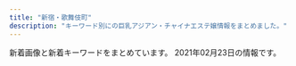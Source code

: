 ```yaml
---
title: "新宿・歌舞伎町"
description: "キーワード別にの巨乳アジアン・チャイナエステ嬢情報をまとめました。"
---
```


新着画像と新着キーワードをまとめています。
2021年02月23日の情報です。

<DmmAffiliateIns />
<KeywordTable
  shops={
    [
    {
        "keywords": {
            "E": 10,
            "D": 20
        },
        "station": "JR\u65b0\u5bbf\u99c5\u6771\u53e3",
        "img_links": [
            "http://aroma-massage.red/images/cg2.jpg",
            "http://aroma-massage.red/images/cg3.jpg",
            "http://aroma-massage.red/images/acb.jpg",
            "http://aroma-massage.red/images/creditcard.jpg",
            "http://aroma-massage.red/images/option.jpg",
            "http://aroma-massage.red/images/cg1.jpg",
            "http://aroma-massage.red/images/sta4.jpg",
            "http://aroma-massage.red/images/sta3.jpg",
            "http://aroma-massage.red/images/stal.jpg",
            "http://aroma-massage.red/images/int.jpg",
            "http://aroma-massage.red/images/cg4.jpg",
            "http://aroma-massage.red/images/fbb.jpg",
            "http://aroma-massage.red/images/sta5.jpg",
            "http://aroma-massage.red/images/toph.png",
            "http://aroma-massage.red/images/sta1.jpg",
            "http://aroma-massage.red/images/nft.jpg",
            "http://aroma-massage.red/images/cg5.jpg",
            "http://aroma-massage.red/images/card.jpg",
            "http://aroma-massage.red/images/tm.png",
            "http://aroma-massage.red/images/cg6.jpg",
            "http://aroma-massage.red/images/qr.jpg",
            "http://aroma-massage.red/images/sysl.jpg",
            "http://aroma-massage.red/images/sta2.jpg",
            "http://aroma-massage.red/images/kan.jpg",
            "http://aroma-massage.red/images/fbt.jpg",
            "http://aroma-massage.red/images/sta6.jpg"
        ],
        "name": "\u30c6\u30bb\u30e9-Tethera-",
        "url": "http://aroma-massage.red/"
    },
    {
        "url": "http://sweety-est.tokyo/",
        "img_links": [
            "http://sweety-est.tokyo/images/cg08.jpg",
            "http://sweety-est.tokyo/images/qr.jpg",
            "http://sweety-est.tokyo/images/a2.jpg",
            "http://sweety-est.tokyo/images/b-tel.png",
            "http://sweety-est.tokyo/images/m1.jpg",
            "http://sweety-est.tokyo/images/tit-sub5.jpg",
            "http://sweety-est.tokyo/images/m2.jpg",
            "http://sweety-est.tokyo/images/cg03.jpg",
            "http://sweety-est.tokyo/images/a3.jpg",
            "http://sweety-est.tokyo/images/m4.jpg",
            "http://sweety-est.tokyo/images/sys.jpg",
            "http://sweety-est.tokyo/images/a4.jpg",
            "http://sweety-est.tokyo/images/a1.jpg",
            "http://sweety-est.tokyo/images/a7.jpg",
            "http://sweety-est.tokyo/images/kan.jpg",
            "http://sweety-est.tokyo/images/tit-sub6.jpg",
            "http://sweety-est.tokyo/images/cg02.jpg",
            "http://sweety-est.tokyo/images/a6.jpg",
            "http://sweety-est.tokyo/images/a5.jpg",
            "http://sweety-est.tokyo/images/r2.jpg",
            "http://sweety-est.tokyo/images/cg01.jpg",
            "http://sweety-est.tokyo/images/r4.jpg",
            "http://sweety-est.tokyo/images/r3.jpg",
            "http://sweety-est.tokyo/images/cg07.jpg",
            "http://sweety-est.tokyo/images/slider-img001.jpg",
            "http://sweety-est.tokyo/images/tit-sub1.jpg",
            "http://sweety-est.tokyo/images/slider-img002.jpg",
            "http://sweety-est.tokyo/images/r5.jpg",
            "http://sweety-est.tokyo/images/cg06.jpg",
            "http://sweety-est.tokyo/images/b-online.png",
            "http://sweety-est.tokyo/images/r6.jpg",
            "http://sweety-est.tokyo/images/tit-sub4.jpg",
            "http://sweety-est.tokyo/images/slider-img003.jpg",
            "http://sweety-est.tokyo/images/tit-sub3.jpg",
            "http://sweety-est.tokyo/images/kan1.jpg",
            "http://sweety-est.tokyo/images/cg011.jpg",
            "http://sweety-est.tokyo/images/m3.jpg",
            "http://sweety-est.tokyo/images/r1.jpg",
            "http://sweety-est.tokyo/images/cg05.jpg",
            "http://sweety-est.tokyo/link/menlog.jpg",
            "http://sweety-est.tokyo/images/tit-sub2.jpg",
            "http://sweety-est.tokyo/images/a8.jpg"
        ],
        "name": "sweet-\u30b9\u30a6\u30a3\u30fc\u30c8-",
        "station": "JR\u65b0\u5bbf\u99c5\u897f\u53e3",
        "keywords": {
            "E": 8,
            "86": 12,
            "D": 2,
            "87": 2
        }
    },
    {
        "keywords": {
            "C": 8
        },
        "name": "RELAIR \uff5e\u30ea\u30ec\u30a2\uff5e",
        "img_links": [
            "http://in-esthe.com/relair/img/p-2.jpg",
            "http://in-esthe.com/relair/img/fla.png",
            "http://in-esthe.com/relair/img/fla1.png",
            "http://in-esthe.com/relair/img/s-1.jpg",
            "http://in-esthe.com/relair/img/botton.png",
            "http://in-esthe.com/relair/img/english-t4.png",
            "http://in-esthe.com/relair/img/p-0.jpg",
            "http://in-esthe.com/relair/img/p-7.jpg",
            "http://in-esthe.com/relair/img/t-1.png",
            "http://in-esthe.com/relair/img/tel.png",
            "http://in-esthe.com/relair/img/kanban4.jpg",
            "http://in-esthe.com/relair/img/twitter.png",
            "http://in-esthe.com/relair/img/p-1-1.jpg",
            "http://in-esthe.com/relair/img/p-8.jpg",
            "http://in-esthe.com/relair/img/p-9.jpg",
            "http://in-esthe.com/relair/img/english-t6.png",
            "http://in-esthe.com/relair/img/p-3.jpg",
            "http://in-esthe.com/relair/img/english-t1.png",
            "http://in-esthe.com/relair/img/p-1.jpg",
            "http://in-esthe.com/relair/img/english-t3.png",
            "http://in-esthe.com/relair/img/english-t5.png",
            "http://in-esthe.com/relair/img/newstback.png",
            "http://in-esthe.com/relair/img/t-3.png",
            "http://in-esthe.com/relair/img/english-t2.png",
            "http://in-esthe.com/relair/img/fla2.png",
            "http://in-esthe.com/relair/img/re.png",
            "http://in-esthe.com/relair/img/t-2.png",
            "http://in-esthe.com/relair/img/card-english.png",
            "http://in-esthe.com/relair/img/head.png",
            "http://in-esthe.com/relair/img/p-3-1.jpg"
        ],
        "station": "\u65b0\u5bbf\u897f\u53e3\u99c5D5\u51fa\u53e3",
        "url": "http://in-esthe.com/relair/"
    },
    {
        "img_links": [
            "http://hi-msg.com/koyuki/img/english-t3.png",
            "http://hi-msg.com/koyuki/img/kanban4.jpg",
            "http://hi-msg.com/koyuki/img/kanban4s.jpg",
            "http://hi-msg.com/koyuki/img/p-4.jpg",
            "http://hi-msg.com/koyuki/img/p-7-1.jpg",
            "http://hi-msg.com/koyuki/img/card-english.png",
            "http://hi-msg.com/koyuki/img/t-3.png",
            "http://hi-msg.com/koyuki/img/tel.png",
            "http://hi-msg.com/koyuki/img/card.png",
            "http://hi-msg.com/koyuki/img/tit.png",
            "http://hi-msg.com/koyuki/img/p-11.jpg",
            "http://hi-msg.com/koyuki/img/p-8.jpg",
            "http://hi-msg.com/koyuki/img/p-6-1.jpg",
            "http://hi-msg.com/koyuki/img/p-2.jpg",
            "http://hi-msg.com/koyuki/img/p-9.jpg",
            "http://hi-msg.com/koyuki/img/p-5.jpg",
            "http://hi-msg.com/koyuki/img/botton.png",
            "http://hi-msg.com/koyuki/img/t-1.png",
            "http://hi-msg.com/koyuki/img/p-2-1.jpg",
            "http://hi-msg.com/koyuki/img/p-3.jpg",
            "http://hi-msg.com/koyuki/img/p-7.jpg",
            "http://hi-msg.com/koyuki/img/p-8-1.jpg",
            "http://hi-msg.com/koyuki/img/newstback.png",
            "http://hi-msg.com/koyuki/img/re.png",
            "http://hi-msg.com/koyuki/img/english-t2.png",
            "http://hi-msg.com/koyuki/img/english-t5.png",
            "http://hi-msg.com/koyuki/img/english-t4.png",
            "http://hi-msg.com/koyuki/img/p-4-1.jpg",
            "http://hi-msg.com/koyuki/img/head.png",
            "http://hi-msg.com/koyuki/img/english-t1.png",
            "http://hi-msg.com/koyuki/img/english-t6.png",
            "http://hi-msg.com/koyuki/img/p-1.jpg",
            "http://hi-msg.com/koyuki/img/p-3-1.jpg",
            "http://hi-msg.com/koyuki/img/p-10.jpg",
            "http://hi-msg.com/koyuki/img/p-6.jpg",
            "http://hi-msg.com/koyuki/img/t-2.png",
            "http://hi-msg.com/koyuki/img/p-0.jpg"
        ],
        "station": "JR\u65b0\u5bbf\u99c5\u6771\u53e3",
        "keywords": {
            "C": 8
        },
        "name": "KOYUKI",
        "url": "http://hi-msg.com/koyuki/"
    },
    {
        "keywords": {
            "E": 14,
            "D": 28,
            "87": 14,
            "86": 14,
            "85": 14
        },
        "url": "http://yurali.oks.bz/",
        "station": "JR\u65b0\u5bbf\u99c5\u897f\u53e3",
        "name": "\u6c17\u697d",
        "img_links": [
            "http://yurali.oks.bz/images/top.jpg",
            "http://yurali.oks.bz/images/acc2.jpg",
            "http://yurali.oks.bz/images/mobile.jpg",
            "http://yurali.oks.bz/images/acc3.jpg",
            "http://yurali.oks.bz/images/s4.jpg",
            "http://yurali.oks.bz/images/acc1.jpg",
            "http://yurali.oks.bz/photos/sites/48/2020/09/2020090809341126.jpg",
            "http://yurali.oks.bz/photos/sites/48/2020/09/2020090809341067.jpg",
            "http://yurali.oks.bz/images/line.jpg",
            "http://yurali.oks.bz/photos/sites/48/2020/06/2020063002493351.jpg",
            "http://yurali.oks.bz/images/room1.jpg",
            "http://yurali.oks.bz/images/room2.jpg",
            "http://yurali.oks.bz/images/s_new.png",
            "http://yurali.oks.bz/images/room3.jpg",
            "http://yurali.oks.bz/images/right.jpg",
            "http://yurali.oks.bz/images/room4.jpg",
            "http://yurali.oks.bz/images/content.jpg",
            "http://yurali.oks.bz/images/kanban.jpg",
            "http://yurali.oks.bz/photos/sites/48/2020/09/2020090809341490.jpg",
            "http://yurali.oks.bz/images/s2.jpg",
            "http://yurali.oks.bz/images/s1.jpg",
            "http://yurali.oks.bz/images/acc4.jpg",
            "http://yurali.oks.bz/images/s3.jpg",
            "http://yurali.oks.bz/photos/sites/48/2020/09/202009080934129.jpg",
            "http://yurali.oks.bz/photos/sites/48/2020/09/2020090809340917.jpg"
        ]
    },
    {
        "keywords": {},
        "img_links": [
            "https://static.wixstatic.com/media/1f1430_8e7ae52f03b14e31be6ff7b1038f2896~mv2.jpg",
            "https://static.wixstatic.com/media/1f1430_890ca68d29e04e7a8c96e4198a653ed3~mv2.jpg",
            "https://static.wixstatic.com/media/1f1430_c12fa837f18643e8a167f283f823ecd9~mv2.jpg",
            "https://static.wixstatic.com/media/1f1430_4ef445c14af547ffb085a4c73252e22c~mv2.jpg",
            "https://static.wixstatic.com/media/1f1430_2511e8409a39492bab1eeffd58a5eb1f~mv2.jpg",
            "https://static.wixstatic.com/media/1f1430_b6622178bf9c45a68912520b4b2de175~mv2.png",
            "https://static.wixstatic.com/media/1f1430_704c1cfac22b4288a4aaa588c496ab40~mv2.jpg",
            "https://static.wixstatic.com/media/1f1430_27c850c6656448c68b705e2a69f8d3e0~mv2.png",
            "https://static.wixstatic.com/media/1f1430_4b2c5243bdbe40858057386a16dce231~mv2.png",
            "https://static.wixstatic.com/media/1f1430_0ea86bd4429f44fa96f0a1277a1c2d6e~mv2.jpg",
            "https://static.wixstatic.com/media/1f1430_184f66b9eb914c26b47be78d54152284~mv2.jpg",
            "https://static.wixstatic.com/media/1f1430_f16ba939f42f47d688a43ba736f9d100~mv2.jpg",
            "https://static.wixstatic.com/media/1f1430_e11d2a49cf1a4130a10a3e09053a46fc~mv2.png",
            "https://static.wixstatic.com/media/1f1430_e5113a1a86b8410db0438745823a2d2c~mv2.png",
            "https://static.wixstatic.com/media/1f1430_d26df1a13af049c9a7afeac5e58c5323~mv2.jpg",
            "https://static.wixstatic.com/media/1f1430_c572ee153c0c46e096e6301fe82e2f11~mv2.jpg",
            "https://static.wixstatic.com/media/1f1430_c48456140f404f1eb9a47dfd01d1d032~mv2.jpg",
            "https://static.wixstatic.com/media/1f1430_f4c9cbbcc36c44f1a8be8eb3138b0b46~mv2.jpg",
            "https://static.wixstatic.com/media/1f1430_5b6db55133674387b978465361d1f5af~mv2.jpg",
            "https://static.wixstatic.com/media/1f1430_04f93cdec45f4c4e8d0fa69dc26b3e38~mv2.jpg",
            "https://static.wixstatic.com/media/1f1430_d824a82ebc40424facf31978d80b293b~mv2.png",
            "https://static.wixstatic.com/media/1f1430_7ff5719c25b243d18c7fb6db890677f9~mv2.jpg",
            "https://static.wixstatic.com/media/1f1430_d0a7ae614e0b423886aa6d1beca9a87a~mv2.jpg"
        ],
        "name": "\u7fbd\u8863\uff5e\u306f\u3054\u308d\u3082\uff5e",
        "url": "https://www.hagoromo.tokyo/",
        "station": "JR\u65b0\u5bbf\u99c5\u6771\u53e3\u30fb\u6b4c\u821e\u4f0e\u753a"
    },
    {
        "url": "http://ciretva.xyz/",
        "name": "\u4f73\u7e01 \uff5e\u304b\u3048\u3093\uff5e",
        "keywords": {
            "86": 2,
            "D": 3
        },
        "station": "\u897f\u6b66\u65b0\u5bbf\u99c5\u5317\u53e3",
        "img_links": [
            "http://ciretva.xyz/picture/news.jpg",
            "http://ciretva.xyz/uploads/201021/1-201021155913C7.jpg",
            "http://ciretva.xyz/uploads/201021/1-201021155925315.jpg",
            "http://ciretva.xyz/uploads/201021/1-201021155T02L.jpg",
            "http://ciretva.xyz/picture/room1.jpg",
            "http://ciretva.xyz/uploads/201021/1-201021155T9631.jpg",
            "http://ciretva.xyz/picture/room2.jpg",
            "http://ciretva.xyz/picture/top.jpg",
            "http://ciretva.xyz/picture/room3.jpg",
            "http://ciretva.xyz/picture/face_bj1.png",
            "http://ciretva.xyz/picture/room4.jpg",
            "http://ciretva.xyz/uploads/201021/1-201021155932238.jpg",
            "http://ciretva.xyz/picture/s_staff.png",
            "http://ciretva.xyz/picture/pick.jpg",
            "http://ciretva.xyz/picture/face.jpg",
            "http://ciretva.xyz/uploads/201021/1-201021155Z4139.jpg"
        ]
    },
    {
        "name": "\u697d\u697d-\u30e9\u30af\u30e9\u30af-",
        "img_links": [
            "http://sakura-relax.net/images/top-img01.png",
            "http://sakura-relax.net/images/cg04.jpg",
            "http://sakura-relax.net/images/cg06.jpg",
            "http://sakura-relax.net/images/qrc.png",
            "http://sakura-relax.net/images/tel.png",
            "http://sakura-relax.net/images/cg07.jpg",
            "http://sakura-relax.net/images/kan.jpg",
            "http://sakura-relax.net/link/menlog.jpg",
            "http://sakura-relax.net/images/cg03.jpg",
            "http://sakura-relax.net/images/top-img02.png"
        ],
        "url": "http://sakura-relax.net/",
        "keywords": {
            "87": 8,
            "E": 8,
            "C": 8,
            "86": 4,
            "85": 4
        },
        "station": "\u65b0\u5bbf\u4e09\u4e01\u76ee\u99c5E1\u51fa\u53e3"
    },
    {
        "name": "\u65b0\u5bbf\u6975\u4e0a\u30e1\u30f3\u30ba\u30a8\u30b9\u30c6",
        "keywords": {},
        "img_links": [],
        "url": "https://gokujo.iest.info/",
        "station": "JR\u65b0\u5bbf\u99c5"
    },
    {
        "img_links": [
            "http://fairy-girl.work/images/3.jpg",
            "http://fairy-girl.work/images/int2.jpg",
            "http://fairy-girl.work/images/sys2.jpg",
            "http://fairy-girl.work/img/misa1.jpg",
            "http://fairy-girl.work/img/mari1.jpg",
            "http://fairy-girl.work/images/ac1.jpg",
            "http://fairy-girl.work/images/line.png",
            "http://fairy-girl.work/staff/eri.jpg",
            "http://fairy-girl.work/img/rika1.jpg",
            "http://fairy-girl.work/images/sys1.jpg",
            "http://fairy-girl.work/images/interior_t.jpg",
            "http://fairy-girl.work/images/int1.jpg",
            "http://fairy-girl.work/staff/rina.jpg",
            "http://fairy-girl.work/images/tr.jpg",
            "http://fairy-girl.work/images/9.jpg",
            "http://fairy-girl.work/staff/misa.jpg",
            "http://fairy-girl.work/img/eri1.jpg",
            "http://fairy-girl.work/images/12.jpg",
            "http://fairy-girl.work/img/kana1.jpg",
            "http://fairy-girl.work/images/mobile.jpg",
            "http://fairy-girl.work/images/11.jpg",
            "http://fairy-girl.work/img/hitomi1.jpg",
            "http://fairy-girl.work/img/kiki1.jpg",
            "http://fairy-girl.work/staff/yuki.jpg",
            "http://fairy-girl.work/images/news.jpg",
            "http://fairy-girl.work/images/5.jpg",
            "http://fairy-girl.work/images/10.jpg",
            "http://fairy-girl.work/img/eri2.jpg",
            "http://fairy-girl.work/img/rara1.jpg",
            "http://fairy-girl.work/images/1.jpg",
            "http://fairy-girl.work/img/kiki2.jpg",
            "http://fairy-girl.work/staff/rara.jpg",
            "http://fairy-girl.work/images/6.jpg",
            "http://fairy-girl.work/images/ac2.jpg",
            "http://fairy-girl.work/images/7.jpg",
            "http://fairy-girl.work/img/yuki1.jpg",
            "http://fairy-girl.work/img/rina1.jpg",
            "http://fairy-girl.work/images/2.jpg",
            "http://fairy-girl.work/staff/mari.jpg",
            "http://fairy-girl.work/images/bana0404_4.png",
            "http://fairy-girl.work/img/yuyu1.jpg",
            "http://fairy-girl.work/staff/yuyu.jpg",
            "http://fairy-girl.work/staff/kana.jpg",
            "http://fairy-girl.work/staff/kiki.jpg",
            "http://fairy-girl.work/images/8.jpg",
            "http://fairy-girl.work/staff/hitomi.jpg",
            "http://fairy-girl.work/images/staff_t.jpg",
            "http://fairy-girl.work/staff/rika.jpg"
        ],
        "name": "Fairy Girl",
        "station": "JR\u65b0\u5bbf\u99c5\u897f\u53e3",
        "keywords": {},
        "url": "http://fairy-girl.work/"
    },
    {
        "name": "\u30af\u30ea\u30b9\u30bf\u30eb",
        "img_links": [
            "http://crystal-est.net/uploads/crystal/2020/11/tel.jpg",
            "http://crystal-est.net/uploads/crystal/2018/07/wechatimg125.jpeg",
            "http://crystal-est.net/uploads/crystal/2017/03/bnr_side_052.png",
            "http://crystal-est.net/uploads/crystal/2017/03/subvisual_enquete1.png",
            "http://crystal-est.net/uploads/crystal/2017/03/bnr_side_042.png",
            "http://crystal-est.net/uploads/crystal/2020/12/img_6830.jpg",
            "http://ruby-es.com/uploads/rubyes/2017/02/img_info_06.png",
            "http://crystal-est.net/uploads/crystal/2017/03/r1.jpg",
            "http://crystal-est.net/uploads/crystal/2017/03/btn_top_01.png",
            "http://crystal-est.net/uploads/crystal/images/subvisual_staff.png",
            "http://crystal-est.net/uploads/crystal/2017/03/r4.jpg",
            "http://crystal-est.net/uploads/crystal/2018/07/wechatimg30.jpeg",
            "http://crystal-est.net/uploads/crystal/2017/03/bnr_side_credit1.png",
            "http://crystal-est.net/uploads/crystal/2017/03/btn_top_02.png",
            "http://crystal-est.net/uploads/crystal/2017/04/line2.png",
            "http://crystal-est.net/uploads/crystal/2017/03/treatment2.png",
            "http://crystal-est.net/uploads/crystal/2017/02/ameba.jpg",
            "http://ruby-es.com/uploads/rubyes/2017/02/img_info_02.png",
            "http://crystal-est.net/uploads/crystal/2020/12/img_6907.jpeg",
            "http://crystal-est.net/uploads/crystal/2018/05/mayu1.jpeg",
            "http://crystal-est.net/uploads/crystal/2017/03/icon_flower.png",
            "http://crystal-est.net/uploads/crystal/2017/03/bnr_side_032.png",
            "http://crystal-est.net/uploads/crystal/2017/03/subvisual_reserve.png",
            "http://ruby-es.com/uploads/rubyes/2017/02/img_info_04.png",
            "http://crystal-est.net/uploads/crystal/2018/07/wechatimg94.jpeg",
            "http://crystal-est.net/uploads/crystal/2017/04/leftmovie.png",
            "http://crystal-est.net/uploads/crystal/2017/02/wifi.jpg",
            "http://crystal-est.net/uploads/crystal/2017/03/btn_top_03.png",
            "http://crystal-est.net/uploads/crystal/2017/07/yuyu2.jpeg",
            "http://crystal-est.net/uploads/crystal/2017/03/subvisual_link.png",
            "http://ruby-es.com/uploads/rubyes/2017/02/img_info_05.png",
            "http://crystal-est.net/uploads/crystal/2017/03/ruby6.png",
            "http://crystal-est.net/uploads/crystal/images/xing.png",
            "http://crystal-est.net/uploads/crystal/2017/03/r2.jpg",
            "http://crystal-est.net/uploads/crystal/2017/04/bnr_side_01.png",
            "http://crystal-est.net/uploads/crystal/2017/03/subvisual_qa.png",
            "http://crystal-est.net/uploads/crystal/images/icon_flower.png",
            "http://crystal-est.net/uploads/crystal/2018/07/wechatimg31.jpeg",
            "http://crystal-est.net/uploads/crystal/2020/12/img_6902.jpg",
            "http://crystal-est.net/uploads/crystal/images/no-photo.jpg",
            "http://ruby-es.com/uploads/rubyes/2017/02/img_info_01.png",
            "http://ruby-es.com/uploads/rubyes/2017/02/img_info_03.png",
            "http://crystal-est.net/uploads/crystal/2017/03/subvisual_contact.png",
            "http://crystal-est.net/uploads/crystal/images/p01.png",
            "http://crystal-est.net/uploads/crystal/2017/03/subvisual_magazine1.png",
            "http://crystal-est.net/uploads/crystal/2017/03/r3.jpg",
            "http://crystal-est.net/uploads/crystal/2018/08/wechatimg51.jpeg",
            "http://crystal-est.net/uploads/crystal/2017/03/subvisual_info.png",
            "http://crystal-est.net/uploads/crystal/2018/07/wechatimg26.jpeg",
            "http://crystal-est.net/uploads/crystal/2018/08/wechatimg49.jpeg",
            "http://crystal-est.net/uploads/crystal/2017/04/web.png"
        ],
        "keywords": {
            "C": 1
        },
        "station": "JR\u65b0\u5bbf\u99c5\u6771\u53e3",
        "url": "http://crystal-est.net/"
    },
    {
        "img_links": [
            "http://pure-resort.tyo.cm/photos/sites/79/2020/01/2020012408381891.jpg",
            "http://pure-resort.tyo.cm/photos/sites/79/2019/03/201903251336102.jpg",
            "http://pure-resort.tyo.cm/images/news_bj1.png",
            "http://pure-resort.tyo.cm/photos/sites/79/2018/12/2018120620515823.jpg",
            "http://pure-resort.tyo.cm/photos/sites/79/2018/12/2018120620510142.jpg",
            "http://pure-resort.tyo.cm/images/s_Staff.png",
            "http://pure-resort.tyo.cm/photos/sites/79/2019/03/2019032513361053.jpg",
            "http://pure-resort.tyo.cm/photos/sites/79/2020/02/2020020804143839.jpg",
            "http://pure-resort.tyo.cm/images/s_movie.png",
            "http://pure-resort.tyo.cm/images/s_pick.png",
            "http://pure-resort.tyo.cm/photos/sites/79/2019/11/2019110401242820.jpg",
            "http://pure-resort.tyo.cm/photos/sites/79/2020/01/2020013001414859.jpg",
            "http://pure-resort.tyo.cm/images/news_bj3.png",
            "http://pure-resort.tyo.cm/photos/sites/79/2019/04/201904111031010.jpg",
            "http://pure-resort.tyo.cm/images/top.png",
            "http://pure-resort.tyo.cm/photos/sites/79/2019/02/2019021613471797.jpg",
            "http://pure-resort.tyo.cm/images/pure.png",
            "http://pure-resort.tyo.cm/images/s_info.png",
            "http://pure-resort.tyo.cm/photos/sites/79/2019/03/2019032513361044.jpg",
            "http://pure-resort.tyo.cm/images/s_news.png",
            "http://pure-resort.tyo.cm/images/mobile.png",
            "http://pure-resort.tyo.cm/photos/sites/79/2019/06/2019060310424416.jpg",
            "http://pure-resort.tyo.cm/images/s_twitter.png",
            "http://pure-resort.tyo.cm/images/s_Access.png",
            "http://pure-resort.tyo.cm/photos/sites/79/2019/10/2019100810264682.jpg",
            "http://pure-resort.tyo.cm/images/s_Room.png",
            "http://pure-resort.tyo.cm/images/s_Recruit.png",
            "http://pure-resort.tyo.cm/images/line.png",
            "http://pure-resort.tyo.cm/images/info_bj3.png",
            "http://pure-resort.tyo.cm/photos/sites/79/2019/03/2019032513361063.jpg",
            "http://pure-resort.tyo.cm/images/info_bj1.png",
            "http://pure-resort.tyo.cm/images/line1.png",
            "http://pure-resort.tyo.cm/photos/sites/79/2019/08/2019082910403098.jpg",
            "http://pure-resort.tyo.cm/photos/sites/79/2018/12/2018120620533769.jpg",
            "http://pure-resort.tyo.cm/images/movie.jpg",
            "http://pure-resort.tyo.cm/photos/sites/79/2019/05/2019052114301665.jpg",
            "http://pure-resort.tyo.cm/photos/sites/79/2019/06/2019061515583771.jpg",
            "http://pure-resort.tyo.cm/photos/sites/79/2018/12/2018120620512437.jpg",
            "http://pure-resort.tyo.cm/images/s_face.png",
            "http://pure-resort.tyo.cm/photos/sites/79/2019/01/2019011014121443.jpg",
            "http://pure-resort.tyo.cm/photos/sites/79/2019/02/2019021613425634.png"
        ],
        "station": "JR\u65b0\u5bbf\u99c5\u6771\u53e3",
        "name": "\u30d4\u30e5\u30a2\u30ea\u30be\u30fc\u30c8II",
        "keywords": {
            "86": 5,
            "F": 1,
            "96": 1,
            "89": 2,
            "88": 3,
            "94": 1,
            "98": 2,
            "84": 1,
            "C": 1,
            "90": 2,
            "92": 1,
            "85": 3,
            "E": 2,
            "D": 10
        },
        "url": "http://pure-resort.tyo.cm/"
    },
    {
        "url": "http://fairy.este88.com/",
        "name": "fairy\u30d5\u30a7\u30a2\u30ea\u30fc",
        "keywords": {},
        "station": "\u897f\u6b66\u65b0\u5bbf\u99c5\u5317\u53e3",
        "img_links": [
            "http://fairy.este88.com/images/momo1.jpg",
            "http://fairy.este88.com/images/r02.jpg",
            "http://fairy.este88.com/images/mika1.jpg",
            "http://fairy.este88.com/images/kaori1.jpg",
            "http://fairy.este88.com/images/r01.jpg",
            "http://fairy.este88.com/gals/risa1.jpg",
            "http://fairy.este88.com/img/momo1.jpg",
            "http://fairy.este88.com/gals/koko1.jpg",
            "http://fairy.este88.com/img/koyuki1.jpg",
            "http://fairy.este88.com/images/ph1.jpg",
            "http://fairy.este88.com/gals/nnana1.jpg",
            "http://fairy.este88.com/img/kaori1.jpg",
            "http://fairy.este88.com/images/r04.jpg",
            "http://fairy.este88.com/img/kixyoko1.jpg",
            "http://fairy.este88.com/img/mika1.jpg",
            "http://fairy.este88.com/gals/sayuri1.jpg",
            "http://fairy.este88.com/images/kixyoko1.jpg",
            "http://fairy.este88.com/images/koyuki1.jpg"
        ]
    },
    {
        "img_links": [
            "https://mens-esthe.xyz/staff/kana-s1.jpg",
            "https://mens-esthe.xyz/staff/natsumi-l1.jpg",
            "https://mens-esthe.xyz/staff/moe-l1.jpg",
            "https://mens-esthe.xyz/staff/natsumi-s1.jpg",
            "https://mens-esthe.xyz/room/room-l8.jpg",
            "https://mens-esthe.xyz/staff/miki-l1.jpg",
            "https://mens-esthe.xyz/images/main-sp.jpg",
            "https://mens-esthe.xyz/staff/natsumi-top.jpg",
            "https://mens-esthe.xyz/images/esthe4.jpg",
            "https://mens-esthe.xyz/staff/miki-s1.jpg",
            "https://mens-esthe.xyz/images/main1.jpg",
            "https://mens-esthe.xyz/staff/moe-s1.jpg",
            "https://mens-esthe.xyz/icon/twitter.png",
            "https://mens-esthe.xyz/images/esthe3.jpg",
            "https://mens-esthe.xyz/staff/moe-top.jpg",
            "https://mens-esthe.xyz/footer/footer-staff.png",
            "https://inage-mensesthe.com/icon/facebook.png",
            "https://inage-mensesthe.com/icon/line.png",
            "https://inage-mensesthe.com/icon/yelp.png",
            "https://inage-mensesthe.com/link/relaku_salon.jpg",
            "https://mens-esthe.xyz/icon/facebook.png",
            "https://mens-esthe.xyz/icon/line.png",
            "https://mens-esthe.xyz/images/esthe2.jpg",
            "https://mens-esthe.xyz/staff/rina-s1.jpg",
            "https://mens-esthe.xyz/footer/footer-line.png",
            "https://mens-esthe.xyz/room/room-l5.jpg",
            "https://mens-esthe.xyz/images/qrcode.png",
            "https://mens-esthe.xyz/images/clear.png",
            "https://mens-esthe.xyz/footer/footer-tel.png",
            "https://mens-esthe.xyz/room/room-l6.jpg",
            "https://mens-esthe.xyz/staff/kana-top.jpg",
            "https://mens-esthe.xyz/staff/nami-s1.jpg",
            "https://mens-esthe.xyz/room/room-l7.jpg",
            "https://mens-esthe.xyz/icon/yelp.png",
            "https://inage-mensesthe.com/icon/twitter.png",
            "https://mens-esthe.xyz/staff/nami-l1.jpg",
            "https://mens-esthe.xyz/staff/kana-l1.jpg",
            "https://mens-esthe.xyz/staff/rina-l1.jpg",
            "https://mens-esthe.xyz/staff/rina-top.jpg",
            "https://mens-esthe.xyz/images/esthe1.jpg",
            "https://mens-esthe.xyz/room/room-l1.jpg",
            "https://mens-esthe.xyz/staff/miki-top.jpg",
            "https://mens-esthe.xyz/room/room-l4.jpg",
            "https://mens-esthe.xyz/room/room-l3.jpg",
            "https://mens-esthe.xyz/images/header3.png",
            "https://mens-esthe.xyz/room/room-l2.jpg",
            "https://mens-esthe.xyz/staff/nami-top.jpg"
        ],
        "name": "\u30b8\u30e5\u30ea\u30a2\u30f3",
        "keywords": {
            "86": 28,
            "D": 28,
            "85": 7,
            "88": 7
        },
        "station": "JR\u65b0\u5bbf\u99c5\u6771\u5357\u53e3",
        "url": "https://mens-esthe.xyz/"
    },
    {
        "name": "\u5915\u9727 \u3086\u3046\u304e\u308a",
        "img_links": [
            "https://shinjuku-mensesthe.com/staff/seira-s1.jpg",
            "https://shinjuku-mensesthe.com/staff/arisa-l1.jpg",
            "https://shinjuku-mensesthe.com/staff/kana-s1.jpg",
            "https://shinjuku-mensesthe.com/menu/blog.png",
            "https://shinjuku-mensesthe.com/images/top1.jpg",
            "https://shinjuku-mensesthe.com/massage/2020/09/14/hana-s1.jpg",
            "https://shinjuku-mensesthe.com/2020/01/23/sakura-s1.jpg",
            "https://shinjuku-mensesthe.com/images/header3.png",
            "https://shinjuku-mensesthe.com/staff/arisa-s1.jpg",
            "https://shinjuku-mensesthe.com/menu/home.png",
            "https://shinjuku-mensesthe.com/images/camp.png",
            "https://shinjuku-mensesthe.com/images/flower.png",
            "https://shinjuku-mensesthe.com/button/staff.png",
            "https://shinjuku-mensesthe.com/images/main-sp.jpg",
            "https://scdn.line-apps.com/n/line_add_friends/btn/ja.png",
            "https://shinjuku-mensesthe.com/images/top2.jpg",
            "https://shinjuku-mensesthe.com/room/room-l4.jpg",
            "https://shinjuku-mensesthe.com/icon/twitter.png",
            "https://shinjuku-mensesthe.com/staff/shiori-s1.jpg",
            "https://shinjuku-mensesthe.com/link/mens-esthe.png",
            "https://shinjuku-mensesthe.com/staff/yumi-l1.jpg",
            "https://shinjuku-mensesthe.com/images/main-top.jpg",
            "https://shinjuku-mensesthe.com/massage/2020/07/31/ai-s2.jpg",
            "https://shinjuku-mensesthe.com/images/footer-r.png",
            "https://shinjuku-mensesthe.com/icon/yelp.png",
            "https://shinjuku-mensesthe.com/massage/2020/10/21/risa-s1.jpg",
            "https://shinjuku-mensesthe.com/massage/2020/08/16/riri-s1.jpg",
            "https://shinjuku-mensesthe.com/room/room-l1.jpg",
            "https://shinjuku-mensesthe.com/images/top3.jpg",
            "https://shinjuku-mensesthe.com/room/room-l3.jpg",
            "https://shinjuku-mensesthe.com/icon/facebook.png",
            "https://shinjuku-mensesthe.com/staff/seira-l1.jpg",
            "https://shinjuku-mensesthe.com/2019/12/15/sayuri-s2.jpg",
            "https://shinjuku-mensesthe.com/massage/2021/02/02/%E5%90%8D%E7%A7%B0%E6%9C%AA%E8%A8%AD%E5%AE%9A-2.jpg",
            "https://shinjuku-mensesthe.com/icon/line.png",
            "https://shinjuku-mensesthe.com/images/main-small.jpg",
            "https://shinjuku-mensesthe.com/menu/staff.png",
            "https://shinjuku-mensesthe.com/menu/info.png",
            "https://shinjuku-mensesthe.com/images/footer-l.png",
            "https://shinjuku-mensesthe.com/massage/2020/10/05/yuki-s1.jpg",
            "https://shinjuku-mensesthe.com/2020/01/23/miki-s1.jpg",
            "https://shinjuku-mensesthe.com/staff/yumi-s1.jpg",
            "https://shinjuku-mensesthe.com/massage/2020/07/31/covit19.jpg",
            "https://shinjuku-mensesthe.com/room/room-l2.jpg",
            "https://shinjuku-mensesthe.com/staff/yume-l1.jpg",
            "https://shinjuku-mensesthe.com/images/qrcode.png",
            "https://shinjuku-mensesthe.com/images/clear.png",
            "https://shinjuku-mensesthe.com/button/home.png",
            "https://shinjuku-mensesthe.com/button/blog.png",
            "https://shinjuku-mensesthe.com/staff/kana-l1.jpg",
            "https://shinjuku-mensesthe.com/staff/yume-s1.jpg"
        ],
        "station": "JR\u65b0\u5bbf\u99c5\u6771\u53e3",
        "url": "https://shinjuku-mensesthe.com/",
        "keywords": {
            "F": 1
        }
    },
    {
        "station": "JR\u65b0\u5bbf\u99c5\u6771\u53e3\u30fb\u6b4c\u821e\u4f0e\u753a",
        "img_links": [
            "https://aurora.iest.info/images/side_mobile.jpg",
            "https://aurora.iest.info/photos/sites/13/2020/12/2020122916203593.jpeg",
            "https://aurora.iest.info/photos/sites/13/2020/12/2020122614062046.jpeg",
            "https://aurora.iest.info/photos/sites/13/2021/01/202101031920028.jpeg",
            "https://aurora.iest.info/images/head_tel.png",
            "https://aurora.iest.info/photos/sites/13/2021/02/2021021803431466-600x600.jpeg",
            "https://aurora.iest.info/images/room1.jpg",
            "https://aurora.iest.info/photos/sites/13/2021/01/2021011317502475.jpeg",
            "https://aurora.iest.info/images/room2.jpg",
            "https://aurora.iest.info/photos/sites/13/2020/10/2020100900362277.jpeg",
            "https://aurora.iest.info/images/info_sp.png",
            "https://aurora.iest.info/photos/sites/13/2021/02/2021021803431466.jpeg",
            "https://aurora.iest.info/photos/sites/13/2021/02/2021022307042244-600x800.jpeg",
            "https://aurora.iest.info/photos/sites/13/2020/09/2020090701592721.jpeg",
            "https://aurora.iest.info/photos/sites/13/2021/02/2021022019361522.jpeg",
            "https://aurora.iest.info/photos/sites/13/2020/12/2020122614542669.jpeg",
            "https://aurora.iest.info/photos/sites/13/2021/01/2021011317231918.jpeg",
            "https://aurora.iest.info/photos/sites/13/2020/10/2020101018384481.jpeg",
            "https://aurora.iest.info/images/room3.jpg",
            "https://aurora.iest.info/photos/sites/13/2021/02/2021022313383034.jpeg",
            "https://aurora.iest.info/photos/sites/13/2020/11/2020110420084826.jpeg",
            "https://aurora.iest.info/photos/sites/13/2020/10/2020102421582718.jpeg",
            "https://aurora.iest.info/photos/sites/13/2021/02/2021022317062661.jpeg",
            "https://aurora.iest.info/images/room4.jpg",
            "https://aurora.iest.info/photos/sites/13/2020/11/2020111207401521.jpeg",
            "https://aurora.iest.info/photos/sites/13/2021/02/2021020517033067.jpeg",
            "https://aurora.iest.info/photos/sites/13/2021/01/2021011713121341.jpeg",
            "https://aurora.iest.info/photos/sites/13/2021/02/2021021713133871-600x800.jpeg",
            "https://aurora.iest.info/photos/sites/13/2020/12/2020122614271778.jpeg",
            "https://aurora.iest.info/photos/sites/13/2021/02/2021022307194651.jpeg"
        ],
        "name": "\u30aa\u30fc\u30ed\u30e9",
        "keywords": {
            "C": 472,
            "90": 59,
            "F": 79,
            "E": 197,
            "\u4e73": 40,
            "D": 59,
            "87": 138,
            "86": 295,
            "85": 472,
            "\u5de8\u4e73": 40,
            "84": 177
        },
        "url": "https://aurora.iest.info/"
    },
    {
        "url": "http://clear-es.net/",
        "img_links": [
            "http://clear-es.net/images/index_09.jpg",
            "http://clear-es.net/uploads/c1f6d0346f5cb109ac62c21a58c7deff.jpg",
            "http://clear-es.net/images/service_11.jpg",
            "http://clear-es.net/images/index_25.jpg",
            "http://clear-es.net/uploads/10299154955d10c3b815a5638a35a934.jpg",
            "http://clear-es.net/yamituki-n/uploads/images/rena01.jpg",
            "http://clear-es.net/images/index_03.jpg",
            "http://clear-es.net/images/index_14.jpg",
            "http://clear-es.net/images/koko_1.jpg",
            "http://clear-es.net/uploads/deba56537604611ac3b8da004b92d809.jpg",
            "http://clear-es.net/uploads/97eb17743f96fd7f0551aab0bedd5e6f.jpg",
            "http://clear-es.net/uploads/09bdd5637edec4bfa3d47a7e9874640b.jpg",
            "http://clear-es.net/images/index_24.jpg",
            "http://clear-es.net/images/index_01.jpg",
            "http://clear-es.net/images/index_28_01.jpg",
            "http://clear-es.net/uploads/2aa97908694153fb149943f0b8445352.jpg",
            "http://clear-es.net/yamituki-n/uploads/images/juri01s.jpg",
            "http://clear-es.net/images/index_15.jpg",
            "http://clear-es.net/images/index_05.jpg",
            "http://clear-es.net/images/index_02.jpg",
            "http://clear-es.net/images/index_27.jpg",
            "http://clear-es.net/uploads/cec0ed392fe00d8e3ff867c0625809e6.jpg",
            "http://clear-es.net/uploads/e1133a4ba0f8c81f9d272f5793bda380.jpg",
            "http://clear-es.net/images/index_08.jpg",
            "http://clear-es.net/images/index_06.jpg",
            "http://clear-es.net/yamituki-n/uploads/images/rena02.jpg",
            "http://clear-es.net/yamituki-n/uploads/images/mika03s.jpg",
            "http://clear-es.net/images/index_21.jpg",
            "http://clear-es.net/uploads/22c8968348a9acc2dfc9ab0aecb09c27.jpg",
            "http://clear-es.net/images/index_17.jpg",
            "http://clear-es.net/images/index_23.jpg",
            "http://clear-es.net/uploads/a62d7f24a5b9a4fd5aeef678eb24ef4b.jpg",
            "http://clear-es.net/images/gallery_11.jpg",
            "http://clear-es.net/images/index_19.jpg",
            "http://clear-es.net/yamituki-n/uploads/images/yui01.jpg",
            "http://clear-es.net/uploads/f426bd85a8f6a9eac87e55b2d44c4bd5.jpg",
            "http://clear-es.net/images/index_11.jpg",
            "http://clear-es.net/images/index_18.jpg",
            "http://clear-es.net/images/index_28.jpg",
            "http://clear-es.net/uploads/7553669390f1cc93427a4f6ad33b4668.jpg",
            "http://clear-es.net/images/index_07.jpg",
            "http://clear-es.net/yamituki-n/uploads/images/mmexport1576417470781.jpg",
            "http://clear-es.net/images/index_26.jpg",
            "http://clear-es.net/images/index_13.jpg",
            "http://clear-es.net/images/girls_11.jpg",
            "http://clear-es.net/images/index_10.jpg",
            "http://clear-es.net/my_work/images/pic1.png",
            "http://clear-es.net/images/girls_03.jpg",
            "http://clear-es.net/images/index_20.jpg",
            "http://clear-es.net/images/index_12.jpg",
            "http://clear-es.net/images/girls_13.jpg",
            "http://clear-es.net/images/index_04.jpg"
        ],
        "name": "CLEAR-\u30af\u30ea\u30a2-",
        "keywords": {
            "89": 1,
            "90": 2,
            "86": 2,
            "88": 4,
            "C": 1,
            "D": 8,
            "F": 1,
            "E": 1,
            "87": 2
        },
        "station": "\u897f\u6b66\u65b0\u5bbf\u99c5\u5317\u53e3"
    },
    {
        "keywords": {
            "C": 17
        },
        "img_links": [
            "http://aes-aroma.com/img/ttl_pickup.png",
            "http://aes-aroma.com/staff/mimi/01.jpg",
            "http://aes-aroma.com/staff/kaori/01.jpg",
            "http://aes-aroma.com/staff/ai/01.jpg",
            "http://aes-aroma.com/img/ttl_rec.png",
            "http://aes-aroma.com/img/ttl_staff.png",
            "http://aes-aroma.com/staff/miki/01.jpg",
            "http://aes-aroma.com/i/files/homeimg.jpg",
            "http://aes-aroma.com/img/ttl_tnew.png",
            "http://aes-aroma.com/pic/head.png",
            "http://aes-aroma.com/staff/yoko/02.jpg",
            "http://aes-aroma.com/staff/yoko/01.jpg",
            "http://aes-aroma.com/staff/koko/01.jpg",
            "http://aes-aroma.com/staff/nana/01.jpg",
            "http://aes-aroma.com/img/ttl_mobile.png",
            "http://aes-aroma.com/staff/haru/01.jpg"
        ],
        "name": "\u7652\u3057\u306e\u5bbf",
        "station": "JR\u65b0\u5bbf\u99c5\u5357\u53e3",
        "url": "http://aes-aroma.com/"
    }
]
}
/>
<DmmAffiliateScript />
